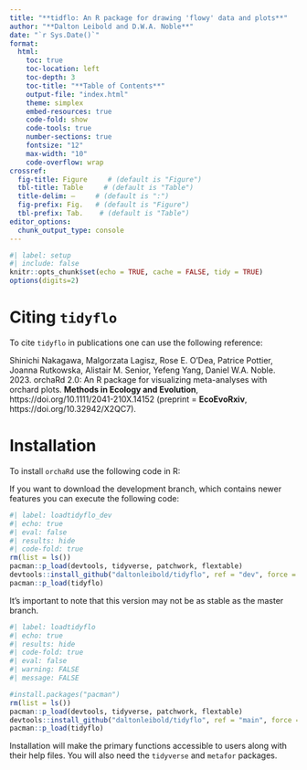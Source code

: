 ```yaml
---
title: "**tidflo: An R package for drawing 'flowy' data and plots**"
author: "**Dalton Leibold and D.W.A. Noble**"
date: "`r Sys.Date()`"
format:
  html:
    toc: true
    toc-location: left
    toc-depth: 3
    toc-title: "**Table of Contents**"
    output-file: "index.html"
    theme: simplex
    embed-resources: true
    code-fold: show
    code-tools: true
    number-sections: true
    fontsize: "12"
    max-width: "10"
    code-overflow: wrap
crossref: 
  fig-title: Figure     # (default is "Figure")
  tbl-title: Table     # (default is "Table")
  title-delim: —     # (default is ":")
  fig-prefix: Fig.   # (default is "Figure")
  tbl-prefix: Tab.    # (default is "Table")
editor_options: 
  chunk_output_type: console
---
```



```r
#| label: setup
#| include: false
knitr::opts_chunk$set(echo = TRUE, cache = FALSE, tidy = TRUE)
options(digits=2)
```


# **Citing `tidyflo`**

To cite `tidyflo` in publications one can use the following reference:

Shinichi Nakagawa, Malgorzata Lagisz, Rose E. O'Dea, Patrice Pottier, Joanna Rutkowska, Alistair M. Senior, Yefeng Yang, Daniel W.A. Noble. 2023. orchaRd 2.0: An R package for visualizing meta-analyses with orchard plots. **Methods in Ecology and Evolution**, https://doi.org/10.1111/2041-210X.14152 (preprint = **EcoEvoRxiv**, https://doi.org/10.32942/X2QC7). 

# **Installation**

To install `orchaRd` use the following code in R:


:::{.column-margin}
:::{.callout-note}
If you want to download the development branch, which contains newer features you can execute the following code:

```r
#| label: loadtidyflo_dev
#| echo: true
#| eval: false
#| results: hide
#| code-fold: true
rm(list = ls())
pacman::p_load(devtools, tidyverse, patchwork, flextable)
devtools::install_github("daltonleibold/tidyflo", ref = "dev", force = TRUE)
pacman::p_load(tidyflo)
```

It's important to note that this version may not be as stable as the master branch.

:::
:::

```r
#| label: loadtidyflo
#| echo: true
#| results: hide
#| code-fold: true
#| eval: false
#| warning: FALSE
#| message: FALSE

#install.packages("pacman")
rm(list = ls())
pacman::p_load(devtools, tidyverse, patchwork, flextable)
devtools::install_github("daltonleibold/tidyflo", ref = "main", force = TRUE)
pacman::p_load(tidyflo)
```

Installation will make the primary functions accessible to users along with their help files. You will also need the `tidyverse` and `metafor` packages.